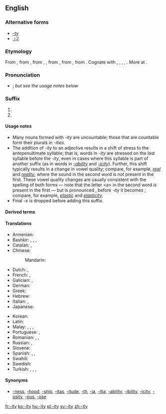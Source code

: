 ==English==
{{rft}}
===Alternative forms===
* [[-ty]]
* [[⠰⠽]]

===Etymology===
From {{etyl|fr|en}} {{term|-ité||lang=fr}}, from {{etyl|frm|en}} {{term|-ité|lang=frm}}, from {{etyl|fro|en}} {{term|-ete|lang=fro}}, {{term|-eteit||-ity|lang=fro}}, from {{etyl|la|en}} {{m|la|-itātem}}, from {{m|la|-itās}}, from {{etyl|ine-pro|en}} {{m|ine-pro|*-it-|pos=suffix}}. Cognate with {{etyl|got|-}} {{term|-𐌹𐌸𐌰||-th|tr=-iþa|lang=got}}, {{etyl|goh|-}} {{term|-ida||-th|lang=goh}}, {{etyl|ang|-}} {{term|-þo|lang=ang}}, {{term|-þu|lang=ang}}, {{term|-þ||-th|lang=ang}}. More at {{l/en|-th}}.

===Pronunciation===
* {{IPA|[ɪtɪ]|lang=en}}; ''but see the usage notes below''

===Suffix===
{{en-suffix}}

# {{non-gloss definition|Used to form a noun from an adjective; especially, to form the noun referring to the state, property, or quality of conforming to the adjective's description.}}
# {{non-gloss definition|Used to form other nouns, especially abstract nouns.}} <!-- such as [[proclivity]] -->

====Usage notes====
* Many nouns formed with ''-ity'' are uncountable; those that are countable form their plurals in ''-ities''.
* The addition of ''-ity'' to an adjective results in a shift of stress to the antepenultimate syllable; that is, words in ''-ity'' are stressed on the last syllable before the ''-ity'', even in cases where this syllable is part of another suffix (as in words in ''[[-ability]]'' and ''[[-icity]]''). Further, this shift typically results in a change in vowel quality; compare, for example, ''[[real]]'' and ''[[reality]]'', where the sound {{IPAchar|[æ]}} in the second word is not present in the first. These vowel quality changes are usually consistent with the spelling of both forms — note that the letter &lt;a> in the second word ''is'' present in the first — but is pronounced {{IPAchar|[k]}}, before ''-ity'' it becomes {{IPAchar|[s]}}; compare, for example, ''[[elastic]]'' and ''[[elasticity]]''.
* Final ''-e'' is dropped before adding this suffix.

====Derived terms====
{{suffixsee|en}}

====Translations====
{{trans-top|Used to form nouns from adjectives.}}
* Armenian: {{t|hy|-ություն}}
* Bashkir: {{t|ba|-лыҡ|sc=Cyrl}}, {{t|ba|-лек|sc=Cyrl}}, {{t|ba|-лоҡ|sc=Cyrl}}, {{t|ba|-лөк|sc=Cyrl}}
* Catalan: {{t|ca|-itat|f}}, {{t|ca|-tat|f}}
* Chinese:
*: Mandarin: {{t+|cmn|性|tr=xìng|sc=Hans}}
* Dutch: {{t+|nl|-heid}}, {{t+|nl|-iteit|f}}
* French: {{t+|fr|-ité|f}}, {{t+|fr|-té|f}}
* Galician: {{t|gl|-dade|f}}, {{t|gl|-idade|f}}
* German: {{t+|de|-ität|f}}
* Greek: {{t+|el|-ότητα|f}}
* Hebrew: {{t|he|־וּת|f|tr=-ut}}
* Italian: {{t|it|-ità|f}}, {{t|it|-tà|f}}
* Japanese: {{t+|ja|性|tr=sei|sc=Jpan}}
{{trans-mid}}
* Korean: {{t+|ko|성|tr=seong|sc=Kore}}
* Latin: {{t|la|-itas|f}}
* Malay: {{t|ms|-iti}}, {{t|ms|-itet}}, {{t|ms|-itas}}, {{t|ms|ke--an}}
* Portuguese: {{t+|pt|-idade|f}}, {{t+|pt|-dade|f}}
* Romanian: {{t|ro|-itate|f}}, {{t|ro|-tate|f}}, {{t|ro|-ătate|f}}
* Russian: {{t|ru|-ность|f|sc=Cyrl}}, {{t|ru|-ите́т|m|sc=Cyrl}}
* Slovene: {{t|sl|-nost|f}}
* Spanish: {{t+|es|-idad|f}}, {{t+|es|-edad|f}}, {{t+|es|-dad|f}}
* Swahili: {{t|sw|u-}}
* Swedish: {{t+|sv|-het|c}}
* Turkish: {{t|tr|-lük}}, {{t+|tr|-luk}}, {{t|tr|-lık}}, {{t|tr|-lik}}
{{trans-bottom}}

====Synonyms====
{{rfc|this list cannot be relied on. The specific etymologies should be specified}}
{{checksense}}
* {{sense|used to form nouns from adjectives}} [[-ness]], [[-hood]], [[-ship]], [[-itas]], [[-itude]], [[-th]], [[-ia]], [[-itia]], [[-ability]], [[-ibility]], [[-icity]], [[-osity]], [[-ous]], [[-ose]]

[[fr:-ity]]
[[ko:-ity]]
[[hu:-ity]]
[[pl:-ity]]
[[sv:-ity]]
[[zh:-ity]]